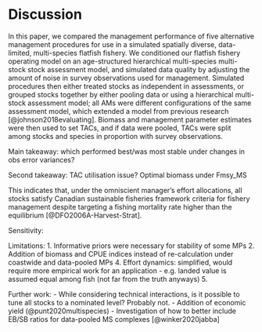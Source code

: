 # Discussion

In this paper, we compared the management performance 
of five alternative management procedures for use in a simulated 
spatially diverse, data-limited, multi-species flatfish fishery. 
We conditioned our flatfish fishery operating model on an 
age-structured hierarchical multi-species multi-stock stock 
assessment model, and simulated data quality by adjusting the
amount of noise in survey observations used for management. 
Simulated procedures then either treated stocks as independent 
in assessments, or grouped stocks together by either pooling
data or using a hierarchical multi-stock assessment model; all
AMs were different configurations of the same assessment model, 
which extended a model from previous research [@johnson2018evaluating].
Biomass and management parameter estimates were then used 
to set TACs, and if data were pooled, TACs were split among
stocks and species in proportion with survey observations.

Main takeaway: which performed best/was most stable under
changes in obs error variances?

Second takeaway: TAC utilisation issue? Optimal biomass
under Fmsy_MS

This indicates that,
under the omniscient manager's effort allocations, all stocks 
satisfy Canadian sustainable fisheries framework criteria
for fishery management despite targeting a fishing
mortality rate higher than the equilibrium 
[@DFO2006A-Harvest-Strat].

Sensitivity:

Limitations:
1. Informative priors were necessary for stability
of some MPs
2. Addition of  biomass and CPUE indices instead 
of re-calculation under coastwide and data-pooled MPs
4. Effort dynamics: simplified, would require more empirical
work for an application - e.g. landed value is assumed equal
among fish (not far from the truth anyways)
5. 

Further work:
- While considering technical interactions, is it possible 
to tune all stocks to a nominated level? Probably not.
- Addition of economic yield (@punt2020multispecies)
- Investigation of how to better include EB/SB ratios
for data-pooled MS complexes [@winker2020jabba]





